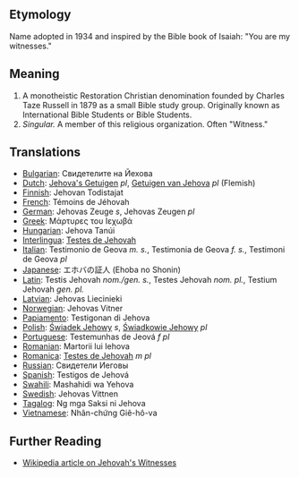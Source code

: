 == Etymology ==

Name adopted in 1934 and inspired by the Bible book of Isaiah: "You are my witnesses."

== Meaning ==

#A monotheistic Restoration Christian denomination founded by Charles Taze Russell in 1879 as a small Bible study group. Originally known as International Bible Students or Bible Students.
#''Singular.'' A member of this religious organization. Often "Witness."

== Translations ==

*[[Bulgarian]]: Свидетелите на Йехова
*[[Dutch]]: [[Jehova's Getuigen]] ''pl'', [[Getuigen van Jehova]] ''pl'' (Flemish)
*[[Finnish]]: Jehovan Todistajat
*[[French]]: Témoins de Jéhovah
*[[German]]: Jehovas Zeuge ''s'', Jehovas Zeugen ''pl''
*[[Greek]]: Μάρτυρες του Ιεχωβά
*[[Hungarian]]: Jehova Tanúi
*[[Interlingua]]: [[Testes de Jehovah]]
*[[Italian]]: Testimonio de Geova ''m. s.'', Testimonia de Geova ''f. s.'', Testimoni de Geova ''pl''
*[[Japanese]]: エホバの証人 (Ehoba no Shonin)
*[[Latin]]: Testis Jehovah ''nom./gen. s.'', Testes Jehovah ''nom. pl.'', Testium Jehovah ''gen. pl.''
*[[Latvian]]: Jehovas Liecinieki
*[[Norwegian]]: Jehovas Vitner
*[[Papiamento]]: Testigonan di Jehova
*[[Polish]]: [[Świadek Jehowy]] ''s'', [[Świadkowie Jehowy]] ''pl''
*[[Portuguese]]: Testemunhas de Jeová ''f pl''
*[[Romanian]]: Martorii lui Iehova
*[[Romanica]]: [[Testes de Jehovah]] ''m'' ''pl''
*[[Russian]]: Свидетели Иеговы
*[[Spanish]]: Testigos de Jehová
*[[Swahili]]: Mashahidi wa Yehova
*[[Swedish]]: Jehovas Vittnen
*[[Tagalog]]: Ng mga Saksi ni Jehova
*[[Vietnamese]]: Nhân-chứng Giê-hô-va

== Further Reading ==

* [http://en.wikipedia.org/wiki/Jehovah's_Witnesses/ Wikipedia article on Jehovah's Witnesses]